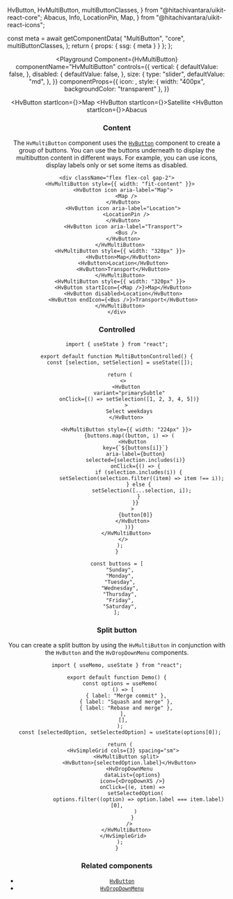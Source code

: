  HvButton,
  HvMultiButton,
  multiButtonClasses,
} from "@hitachivantara/uikit-react-core";
  Abacus,
  Info,
  LocationPin,
  Map,
} from "@hitachivantara/uikit-react-icons";


  const meta = await getComponentData(
    "MultiButton",
    "core",
    multiButtonClasses,
  );
  return { props: { ssg: { meta } } };
};

<Header />

<Playground
  Component={HvMultiButton}
  componentName="HvMultiButton"
  controls={{
    vertical: {
      defaultValue: false,
    },
    disabled: {
      defaultValue: false,
    },
    size: {
      type: "slider",
      defaultValue: "md",
    },
  }}
  componentProps={{
    icon: <Info />,
    style: { width: "400px", backgroundColor: "transparent" },
  }}
>
  <HvButton startIcon={<Map />}>Map</HvButton>
  <HvButton startIcon={<LocationPin />}>Satellite</HvButton>
  <HvButton startIcon={<Abacus />}>Abacus</HvButton>
</Playground>

### Content

The `HvMultiButton` component uses the [`HvButton`](/components/button) component to create a group of buttons.
You can use the buttons underneath to display the multibutton content in different ways.
For example, you can use icons, display labels only or set some items as disabled.

```tsx live
<div className="flex flex-col gap-2">
  <HvMultiButton style={{ width: "fit-content" }}>
    <HvButton icon aria-label="Map">
      <Map />
    </HvButton>
    <HvButton icon aria-label="Location">
      <LocationPin />
    </HvButton>
    <HvButton icon aria-label="Transport">
      <Bus />
    </HvButton>
  </HvMultiButton>
  <HvMultiButton style={{ width: "320px" }}>
    <HvButton>Map</HvButton>
    <HvButton>Location</HvButton>
    <HvButton>Transport</HvButton>
  </HvMultiButton>
  <HvMultiButton style={{ width: "320px" }}>
    <HvButton startIcon={<Map />}>Map</HvButton>
    <HvButton disabled>Location</HvButton>
    <HvButton endIcon={<Bus />}>Transport</HvButton>
  </HvMultiButton>
</div>
```

### Controlled

```tsx live
import { useState } from "react";

export default function MultiButtonControlled() {
  const [selection, setSelection] = useState([]);

  return (
    <>
      <HvButton
        variant="primarySubtle"
        onClick={() => setSelection([1, 2, 3, 4, 5])}
      >
        Select weekdays
      </HvButton>

      <HvMultiButton style={{ width: "224px" }}>
        {buttons.map((button, i) => (
          <HvButton
            key={`${buttons[i]}`}
            aria-label={button}
            selected={selection.includes(i)}
            onClick={() => {
              if (selection.includes(i)) {
                setSelection(selection.filter((item) => item !== i));
              } else {
                setSelection([...selection, i]);
              }
            }}
          >
            {button[0]}
          </HvButton>
        ))}
      </HvMultiButton>
    </>
  );
}

const buttons = [
  "Sunday",
  "Monday",
  "Tuesday",
  "Wednesday",
  "Thursday",
  "Friday",
  "Saturday",
];
```

### Split button

You can create a split button by using the `HvMultiButton` in conjunction with the `HvButton` and the `HvDropDownMenu` components.

```tsx live
import { useMemo, useState } from "react";

export default function Demo() {
  const options = useMemo(
    () => [
      { label: "Merge commit" },
      { label: "Squash and merge" },
      { label: "Rebase and merge" },
    ],
    [],
  );
  const [selectedOption, setSelectedOption] = useState(options[0]);

  return (
    <HvSimpleGrid cols={3} spacing="sm">
      <HvMultiButton split>
        <HvButton>{selectedOption.label}</HvButton>
        <HvDropDownMenu
          dataList={options}
          icon={<DropDownXS />}
          onClick={(e, item) =>
            setSelectedOption(
              options.filter((option) => option.label === item.label)[0],
            )
          }
        />
      </HvMultiButton>
    </HvSimpleGrid>
  );
}
```

### Related components

- [`HvButton`](/components/button)
- [`HvDropDownMenu`](/components/drop-down-menu)
